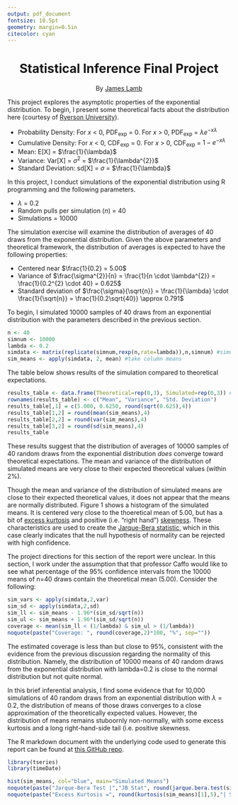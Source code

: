 ```yaml
---
output: pdf_document
fontsize: 10.5pt
geometry: margin=0.5in
citecolor: cyan
---
```


<center> <h1>Statistical Inference Final Project</h1> </center>
<center> By [James Lamb](http://www.linkedin.com/in/jameslamb1/)</center>
\hrulefill

\section{I. Theoretical Expectations}

\subsection{General Exponential Distribution}

This project explores the asymptotic properties of the exponential distribution. To begin, I present some theoretical facts about the distribution here (courtesy of [Ryerson University](http://www.ee.ryerson.ca/~courses/ee8103/chap6.pdf)).


- Probability Density: For *x* < 0, PDF~exp~ = 0. For *x* > 0, PDF~exp~ = $\lambda e^{-x\lambda}$
- Cumulative Density: For *x* < 0, CDF~exp~ = 0. For *x* > 0, CDF~exp~ = $1-e^{-x\lambda}$
- Mean: E[X] = $\frac{1}{\lambda}$
- Variance: Var[X] = $\sigma^{2}$ = $\frac{1}{\lambda^{2}}$
- Standard Deviation: sd[X] = $\sigma$ = $\frac{1}{\lambda}$

\subsection{Expectations with Specific Simulation Parameters}

In this project, I conduct simulations of the exponential distribution using R programming and the following parameters. 

- $\lambda$ = 0.2
- Random pulls per simulation (*n*) = 40
- Simulations = 10000

The simulation exercise will examine the distribution of averages of 40 draws from the exponential distribution. Given the above parameters and theoretical framework, the distribution of averages is expected to have the following properties:

- Centered near $\frac{1}{0.2} = 5.00$
- Variance of $\frac{\sigma^{2}}{n} = \frac{1}{n \cdot \lambda^{2}} = \frac{1}{0.2^{2} \cdot 40} = 0.625$
- Standard deviation of $\frac{\sigma}{\sqrt{n}} = \frac{1}{\lambda} \cdot \frac{1}{\sqrt{n}} = \frac{1}{0.2\sqrt{40}} \approx 0.791$

\section{II. Simulation Results}

\subsection{Running the Simulation}

To begin, I simulated 10000 samples of 40 draws from an exponential distribution with the parameters described in the previous section.

```r
n <- 40
simnum <- 10000
lambda <- 0.2
simdata <- matrix(replicate(simnum,rexp(n,rate=lambda)),n,simnum) #simulate the random pulls
sim_means <- apply(simdata, 2, mean) #take column means
```

\subsection{Simulation Results: Mean and Variance}

The table below shows results of the simulation compared to theoretical expectations.

```r
results_table <- data.frame(Theoretical=rep(0,3), Simulated=rep(0,3)) #initialize the data frame
rownames(results_table) <- c("Mean", "Variance", "Std. Deviation")
results_table[,1] = c(5.000, 0.6250, round(sqrt(0.625),4))
results_table[1,2] = round(mean(sim_means),4)
results_table[2,2] = round(var(sim_means),4)
results_table[3,2] = round(sd(sim_means),4)
results_table
```

These results suggest that the distribution of averages of 10000 samples of 40 random draws from the exponential distribution *does* converge toward theoretical expectations. The mean and variance of the distribution of simulated means are very close to their expected theoretical values (within 2%).

\subsection{Simulation Results: Normality}

Though the mean and variance of the distribution of simulated means are close to their expected theoretical values, it does not appear that the means are normally distributed. Figure 1 shows a histogram of the simulated means. It is centered very close to the thoeretical mean of 5.00, but has a bit of [excess kurtosis](http://www.investopedia.com/terms/e/excesskurtosis.asp) and positive (i.e. "right hand") [skewness](http://www.investopedia.com/terms/s/skewness.asp). These characteristics are used to create the [Jarque-Bera statistic](http://en.wikipedia.org/wiki/Jarque%E2%80%93Bera_test), which in this case clearly indicates that the null hypothesis of normality can be rejected with high confidence.

\subsection{Simulation Results: Confidence Intervals}

The project directions for this section of the report were unclear. In this section, I work under the assumption that that professor Caffo would like to see what percentage of the 95% confidence intervals from the 10000 means of n=40 draws contain the theoretical mean (5.00). Consider the following: 

```r
sim_vars <- apply(simdata,2,var)
sim_sd <- apply(simdata,2,sd)
sim_ll <- sim_means - 1.96*(sim_sd/sqrt(n))
sim_ul <- sim_means + 1.96*(sim_sd/sqrt(n))
coverage <- mean(sim_ll < (1/lambda) & sim_ul > (1/lambda))
noquote(paste("Coverage: ", round(coverage,2)*100, "%", sep=""))
```

The estimated coverage is less than but close to 95%, consistent with the evidence from the previous discussion regarding the normality of this distribution. Namely, the distribution of 10000 means of 40 random draws from the exponential distribution with lambda=0.2 is close to the normal distribution but not quite normal. 

\section{Conclusion}

In this brief inferential analysis, I find some evidence that for 10,000 simulations of 40 random draws from an exponential distribution with $\lambda = 0.2$, the distribution of means of those draws converges to a close approximation of the theoretically expected values. However, the distribution of means remains stuboornly non-normally, with some excess kurtosis and a long right-hand-side tail (i.e. positive skewness.

The R markdown document with the underlying code used to generate this report can be found at [this GitHub repo](https://www.github.com/JayLamb20/STATINF_Project).


\pagebreak



\appendix
\section{Appendix: Plots and Regression Results}

\subsection{Figure 1. Distribution of Simulated Averages}

```r
library(tseries)
library(timeDate)
```

```r
hist(sim_means, col="blue", main="Simulated Means")
noquote(paste("Jarque-Bera Test |","JB Stat", round(jarque.bera.test(sim_means)$statistic,2),"p-value",round(jarque.bera.test(sim_means)$p.value,5), sep= " "))
noquote(paste("Excess Kurtosis =", round(kurtosis(sim_means)[1],5),"| Skewness =",round(skewness(sim_means)[1],5), sep= " "))
```



\pagebreak
\begin{thebibliography}{9}    
    
\bibitem{pete1}
    Pete at R-bloggers,
    "Using apply, sapply, lapply in R",
    \emph{R-bloggers},
    December 2012.
    Retrieved from: http://bit.ly/XTUKkm

\bibitem{fbasics1}
    R-core team et. al,
    "Normality Tests {fBasics}",
    \emph{inside-R},
    2014.
    Retrieved from: http://bit.ly/ZzE6rA

\bibitem{ryerson1}
    Uknown Author,
    "Chap6: Poisson Process",
    Ryerson University,
    2014.
    Retrieved from: http://bit.ly/1mo8f7k. 
    
    
\end{thebibliography}